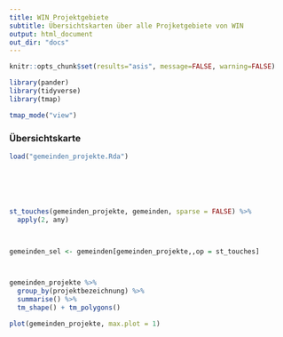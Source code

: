 ```yaml
---
title: WIN Projektgebiete
subtitle: Übersichtskarten über alle Projketgebiete von WIN
output: html_document
out_dir: "docs"
---
```



```r
knitr::opts_chunk$set(results="asis", message=FALSE, warning=FALSE)
```


```r
library(pander)
library(tidyverse)
library(tmap)

tmap_mode("view")


```



### Übersichtskarte

```r
load("gemeinden_projekte.Rda")






st_touches(gemeinden_projekte, gemeinden, sparse = FALSE) %>%
  apply(2, any)



gemeinden_sel <- gemeinden[gemeinden_projekte,,op = st_touches]



gemeinden_projekte %>%
  group_by(projektbezeichnung) %>%
  summarise() %>%
  tm_shape() + tm_polygons()

plot(gemeinden_projekte, max.plot = 1)
```

